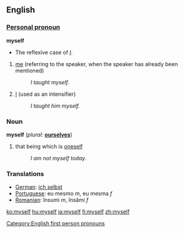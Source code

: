 ==English==

{{rank|certain|sent|keep|271|myself|morning|money|door}}

===[[Personal pronoun]]===
'''myself'''  
*The reflexive case of ''[[I]]''.
# [[me]] (referring to the speaker, when the speaker has already been mentioned)
#:''I taught myself.'' 
# [[I]] (used as an intensifier)
#:''I taught him myself.''

===Noun===
'''myself'''  (''plural:'' '''[[ourselves]]''')
# that being which is [[oneself]]
#:''I am not myself today.''

===Translations===
*[[German]]: [[ich selbst]]
*[[Portuguese]]: eu mesmo ''m'', eu mesma ''f''
*[[Romanian]]: însumi ''m'', însămi ''f''

[[Category:English first person pronouns]]

[[ko:myself]]
[[hu:myself]]
[[ja:myself]]
[[fi:myself]]
[[zh:myself]]
